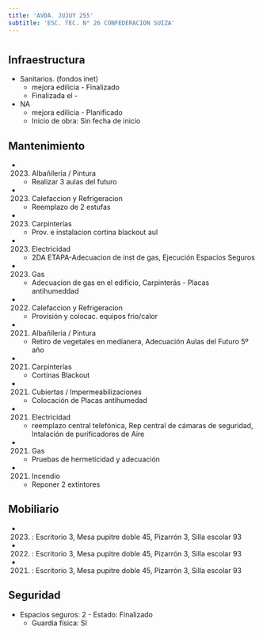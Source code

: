```yaml
---
title: 'AVDA. JUJUY 255'
subtitle: 'ESC. TEC. N° 26 CONFEDERACION SUIZA'
---
```


#
## Infraestructura

* Sanitarios. (fondos inet) 
    + mejora edilicia - Finalizado 
    + Finalizada el - 


* NA 
    + mejora edilicia - Planificado 
    + Inicio de obra: Sin fecha de inicio 






## Mantenimiento

*  (2023) Albañileria / Pintura 
    + Realizar 3 aulas del futuro

*  (2023) Calefaccion y Refrigeracion 
    + Reemplazo de 2 estufas

*  (2023) Carpinterías 
    + Prov. e instalacion cortina blackout aul

*  (2023) Electricidad 
    + 2DA ETAPA-Adecuacion de inst de gas, Ejecución Espacios Seguros

*  (2023) Gas 
    + Adecuacion de gas en el edificio, Carpinterás - Placas antihumeddad

*  (2022) Calefaccion y Refrigeracion 
    + Provisión y colocac. equipos frio/calor

*  (2021) Albañileria / Pintura 
    + Retiro de vegetales en medianera, Adecuación Aulas del Futuro 5º año

*  (2021) Carpinterías 
    + Cortinas Blackout

*  (2021) Cubiertas / Impermeabilizaciones 
    + Colocación de Placas antihumedad

*  (2021) Electricidad 
    + reemplazo central telefónica, Rep central de cámaras de seguridad, Intalación de purificadores de Aire

*  (2021) Gas 
    + Pruebas de hermeticidad y adecuación

*  (2021) Incendio 
    + Reponer 2 extintores





## Mobiliario

*  (2023) : Escritorio 3, Mesa pupitre doble 45, Pizarrón 3, Silla escolar 93 

*  (2022) : Escritorio 3, Mesa pupitre doble 45, Pizarrón 3, Silla escolar 93 

*  (2021) : Escritorio 3, Mesa pupitre doble 45, Pizarrón 3, Silla escolar 93 





## Seguridad

*  Espacios seguros: 2 - Estado: Finalizado 
    + Guardia física: SI



